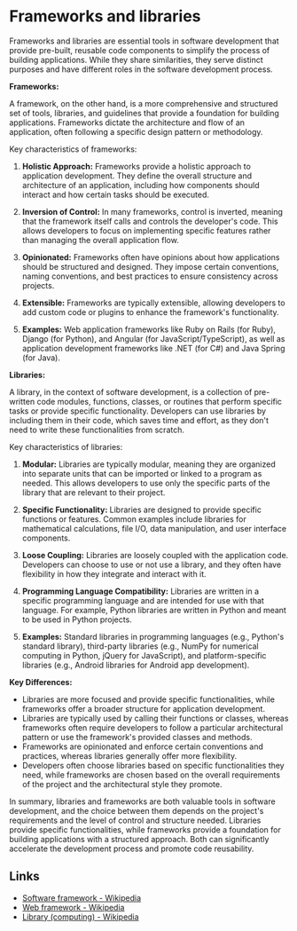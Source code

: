 # Frameworks and libraries

Frameworks and libraries are essential tools in software development that provide pre-built, reusable code components to simplify the process of building applications. While they share similarities, they serve distinct purposes and have different roles in the software development process.

**Frameworks:**

A framework, on the other hand, is a more comprehensive and structured set of tools, libraries, and guidelines that provide a foundation for building applications. Frameworks dictate the architecture and flow of an application, often following a specific design pattern or methodology.

Key characteristics of frameworks:

1. **Holistic Approach:** Frameworks provide a holistic approach to application development. They define the overall structure and architecture of an application, including how components should interact and how certain tasks should be executed.

2. **Inversion of Control:** In many frameworks, control is inverted, meaning that the framework itself calls and controls the developer's code. This allows developers to focus on implementing specific features rather than managing the overall application flow.

3. **Opinionated:** Frameworks often have opinions about how applications should be structured and designed. They impose certain conventions, naming conventions, and best practices to ensure consistency across projects.

4. **Extensible:** Frameworks are typically extensible, allowing developers to add custom code or plugins to enhance the framework's functionality.

5. **Examples:** Web application frameworks like Ruby on Rails (for Ruby), Django (for Python), and Angular (for JavaScript/TypeScript), as well as application development frameworks like .NET (for C#) and Java Spring (for Java).

**Libraries:**

A library, in the context of software development, is a collection of pre-written code modules, functions, classes, or routines that perform specific tasks or provide specific functionality. Developers can use libraries by including them in their code, which saves time and effort, as they don't need to write these functionalities from scratch.

Key characteristics of libraries:

1. **Modular:** Libraries are typically modular, meaning they are organized into separate units that can be imported or linked to a program as needed. This allows developers to use only the specific parts of the library that are relevant to their project.

2. **Specific Functionality:** Libraries are designed to provide specific functions or features. Common examples include libraries for mathematical calculations, file I/O, data manipulation, and user interface components.

3. **Loose Coupling:** Libraries are loosely coupled with the application code. Developers can choose to use or not use a library, and they often have flexibility in how they integrate and interact with it.

4. **Programming Language Compatibility:** Libraries are written in a specific programming language and are intended for use with that language. For example, Python libraries are written in Python and meant to be used in Python projects.

5. **Examples:** Standard libraries in programming languages (e.g., Python's standard library), third-party libraries (e.g., NumPy for numerical computing in Python, jQuery for JavaScript), and platform-specific libraries (e.g., Android libraries for Android app development).

**Key Differences:**

- Libraries are more focused and provide specific functionalities, while frameworks offer a broader structure for application development.
- Libraries are typically used by calling their functions or classes, whereas frameworks often require developers to follow a particular architectural pattern or use the framework's provided classes and methods.
- Frameworks are opinionated and enforce certain conventions and practices, whereas libraries generally offer more flexibility.
- Developers often choose libraries based on specific functionalities they need, while frameworks are chosen based on the overall requirements of the project and the architectural style they promote.

In summary, libraries and frameworks are both valuable tools in software development, and the choice between them depends on the project's requirements and the level of control and structure needed. Libraries provide specific functionalities, while frameworks provide a foundation for building applications with a structured approach. Both can significantly accelerate the development process and promote code reusability.

## Links

- [Software framework - Wikipedia](https://en.wikipedia.org/wiki/Software_framework)
- [Web framework - Wikipedia](https://en.wikipedia.org/wiki/Web_framework)
- [Library (computing) - Wikipedia](<https://en.wikipedia.org/wiki/Library_(computing)>)
